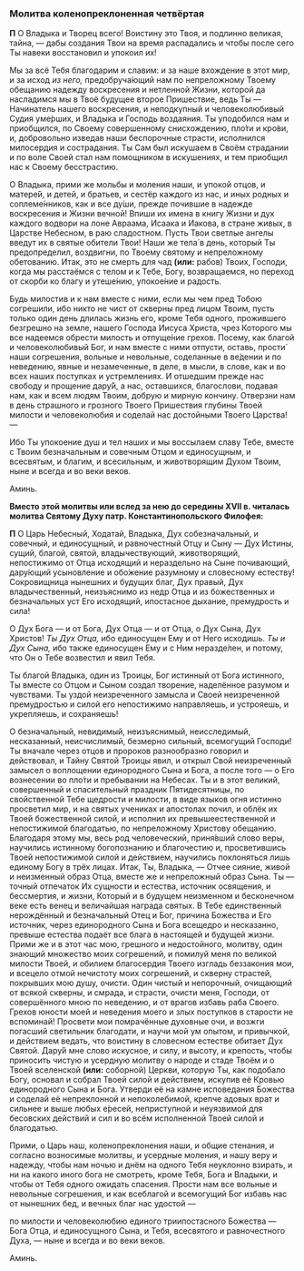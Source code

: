 ### Молитва коленопреклоненная четвёртая

**П** О Владыка и Творец всего! Воистину это Твоя, и подлинно великая, тайна, — дабы создания Твои на время распадались и чтобы после сего Ты навеки восстановил и упокоил их!

Мы за всё Тебя благодарим и славим: и за наше вхождение в этот мир, и за исход *из него,* предобруча́ющий нам по непреложному Твоему обещанию надежду воскресения и нетленной Жизни, которой да насладимся мы в Твоё будущее второе Пришествие, ведь Ты — Начинатель нашего воскресения, и неподкупный и человеколюбивый Судия уме́рших, и Владыка и Господь воздаяния. Ты уподобился нам и приобщился, по Своему совершенному снисхождению, пло́ти и кро́ви, и, добровольно изведав наши беспорочные страсти, исполнился милосердия и сострадания. Ты Сам был искушаем в Своём страдании и по воле Своей стал нам помощником в искушениях, и тем приобщил нас к Своему бесстрастию.

О Владыка, прими же мольбы и моления наши, и упокой отцов, и матере́й, и детей, и братьев, и сестёр каждого из нас, и иных родных и соплеме́нников, как и все ду́ши, прежде почившие в надежде воскресения и Жизни вечной! Впиши их имена в книгу Жизни и дух каждого водвори на лоне Авраама, Исаака и Иакова, в стране живых, в Царстве Небесном, в раю сладостном. Пусть Твои светлые ангелы введут их в святые обители Твои! Наши же тела́ в день, который Ты предопределил, воздвигни, по Твоему святому и непреложному обетованию. Итак, это не смерть для чад **(или:** рабов<R>)</R> Твоих, Господи, когда мы расстаёмся с телом и к Тебе, Богу, возвращаемся, но переход от скорби ко благу и утеше́нию, упокое́ние и радость.

Будь милостив и к нам вместе с ними, если мы чем пред Тобою согрешили, ибо никто не чист от скверны пред лицом Твоим, пусть только один день длилась жизнь его, кроме Тебя одного, прожившего безгрешно на земле, нашего Господа Иисуса Христа, чрез Которого мы все надеемся обрести милость и отпуще́ние грехов. Посему, как благой и человеколюбивый Бог, и нам вместе с ними отпусти, оставь, прости́ наши согрешения, вольные и невольные, соделанные в ве́дении и по неведению, явные и незамеченные, в деле, в мысли, в слове, как и во всех наших поступках и устремлениях. И отшедшим прежде нас свободу и прощение дару́й, а нас, оставшихся, благослови, подавая нам, как и всем людям Твоим, добрую и мирную кончину. Отверзни нам в день страшного и грозного Твоего Пришествия глубины Твоей милости и человеколюбия и соделай нас достойными Твоего Царства! —

Ибо Ты упокоение душ и тел наших и мы воссылаем славу Тебе, вместе с Твоим безначальным и совечным Отцом и единосущным, и всесвятым, и благим, и всесильным, и животворящим Духом Твоим, ныне и всегда и во веки веков.

Аминь.

**Вместо этой молитвы или вслед за нею до середины XVII в. читалась молитва Святому Духу патр. Константинопольского Филофея:**

**П** О Царь Небесный, Ходатай, Владыка, Дух собезначальный, и совечный, и единосущный, и равночестный Отцу и Сыну — Дух Истины, сущий, благой, святой, владычествующий, животворящий, непостижимо от Отца исходящий и нераздельно на Сыне почивающий, дару́ющий усыновление и обо́жение разумному и словесному естеству! Сокровищница нынешних и будущих благ, Дух правый, Дух владычественный, неизъяснимо из недр Отца и из божественных и безначальных уст Его исходящий, ипостасное дыхание, премудрость и сила!

О Дух Бога — и от Бога, Дух Отца — и от Отца, о Дух Сына, Дух Христов! *Ты Дух Отца,* ибо единосущен Ему и от Него исходишь. *Ты и Дух Сына,* ибо также единосущен Ему и с Ним неразде́лен, и потому, что Он о Тебе возвестил и явил Тебя.

Ты благой Владыка, один из Троицы, Бог истинный от Бога истинного, Ты вместе со Отцом и Сыном создал творение, наделённое разумом и чувствами. Ты уздой неизреченного замысла и Своей неизреченной премудростью и силой его непостижимо направляешь, и устрояешь, и укрепляешь, и сохраняешь!

О безначальный, невидимый, неизъяснимый, неисследимый, несказанный, неисчислимый, безмерно сильный, всемогущий Господи! Ты вначале через отцов и пророков разнообразно говорил и действовал, и Тайну Святой Троицы явил, и открыл Свой неизреченный замысел о воплощении единородного Сына и Бога, а после того — о Его вознесении во пло́ти и пребывании на Небесах. Ты и в этот великий, совершенный и спасительный праздник Пятидесятницы, по свойственной Тебе щедрости и милости, в виде языков огня истинно просветил мир, и на святых учениках и апостолах почил, и облёк их Твоей божественной силой, и исполнил их превышеестественной и непостижимой благодатью, по непреложному Христову обещанию. Благодаря этому мы, весь род человеческий, приня́вший слово веры, научились истинному богопознанию и благочестию и, просветившись Твоей непостижимой силой и действием, научились поклоняться лишь единому Богу в трёх лицах. Итак, Ты, Владыка, — Отчее сияние, живой и неизменный образ Отца, вместе же и непреложный образ Сына. Ты — точный отпечаток Их сущности и естества, источник освящения, и бессмертия, и жизни, Который и в будущем неизменном и бесконечном веке есть венец и величайшая награда святых. В Тебе единственный нерождённый и безначальный Отец и Бог, причина Божества и Его источник, через единородного Сына и Бога всещедро и несказанно, превыше естества подаёт все блага в настоящей и будущей жизни. Прими же и в этот час мою, грешного и недостойного, молитву, один знающий множество моих согрешений, и помилуй меня по великой милости Твоей, и обилием благосердия Твоего изгладь беззакония мои, и всецело отмой нечистоту моих согрешений, и скверну страстей, покрывших мою душу, очисти. Один чистый и непорочный, очищающий от всякой скверны, и смрада, и страсти, очисти меня, Господи, от совершённого мною по неведению, и от врагов избавь раба Своего. Грехов юности моей и неведения моего и злых поступков в старости  не вспоминай! Просвети мои помрачённые духовные очи, и возжги погасший светильник благодати, и научи мой ум опытом, и привычкой, и действием ведать, что воистину в словесном естестве обитает Дух Святой. Дару́й мне слово искусное, и силу, и высоту, и крепость, чтобы приносить чистую и усердную молитву о народе и стаде Твоём и о Твоей вселенской **(или:** соборной<R>)</R> Церкви, которую Ты, как подобало Богу, основал и собрал Твоей силой и действием, искупив её Кровью единородного Сына и Бога. Утверди её на камне исповедания Божества и соделай её непреклонной и непоколебимой, крепче адовых врат и сильнее и выше любых е́ресей, неприступной и неуязвимой для бесовских действий и сил и во всём исполненной Твоей силой и благодатью.

Прими, о Царь наш, коленопреклонения наши, и общие стенания, и согласно возносимые молитвы, и усердные моления, и нашу веру и надежду, чтобы нам ночью и днём на одного Тебя неуклонно взирать, и ни на какого иного бога не смотреть, кроме Тебя, Бога и Владыки, и чтобы от Тебя одного ожидать спасения. Прости нам все вольные и невольные согрешения, и как всеблагой и всемогущий Бог избавь нас от нынешних бед, и вечных благ нас удостой —

по милости и человеколюбию единого триипостасного Божества — Бога Отца, и единосущного Сына, и Тебя, всесвятого и равночестного Духа, — ныне и всегда и во веки веков.

Аминь.
